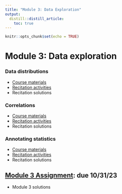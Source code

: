 ```yaml
---
title: "Module 3: Data Exploration"
output:
  distill::distill_article:
    toc: true
---
```


```r
knitr::opts_chunk$set(echo = TRUE)
```

# Module 3: Data exploration

### Data distributions

* [Course materials](3_06_distributions/06_distributions.html)
* [Recitation activities](3_06_distributions/06_distributions_recitation.html)
* Recitation solutions

### Correlations

* [Course materials](3_07_correlations/07_correlations.html)
* [Recitation activities](3_07_correlations/07_correlations_recitation.html)
* Recitation solutions

### Annotating statistics

* [Course materials](3_08_add_stats/08_add_stats.html)
* [Recitation activities](3_08_add_stats/08_add_stats_recitation.html)
* Recitation solutions

## [Module 3 Assignment](assignments/module_3.html): due 10/31/23

* Module 3 solutions

